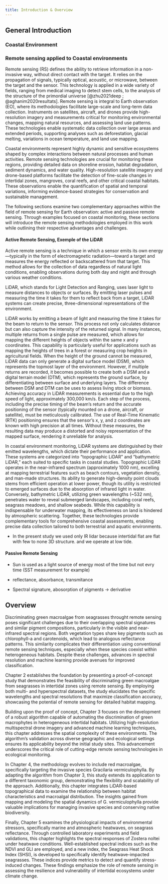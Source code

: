 ```yaml
---
title: Introduction & Overview
---
```


```{=latex}
\begin{spacing}{1.5}
```
## General Introduction 
### Coastal Environment 
### Remote sensing applied to Coastal environments 

Remote sensing (RS) defines the ability to retrieve information in a non-invasive way, without direct contact with the target. It relies on the propagation of signals, typically optical, acoustic, or microwave, between the target and the sensor. This technology is applied in a wide variety of fields, ranging from medical imaging to detect stem cells, to the analysis of the structure of the primordial universe [@zhu2021deep ; @aghanim2020resultats]. Remote sensing is integral to Earth observation (EO), where its methodologies facilitate large-scale and long-term data collection. Instruments on satellites, aircraft, and drones provide high-resolution imagery and measurements critical for monitoring environmental changes, mapping natural resources, and assessing land use patterns. These technologies enable systematic data collection over large areas and extended periods, supporting analyses such as deforestation, glacial melting, variations in ocean temperature, and land use mapping.

Coastal environments represent highly dynamic and sensitive ecosystems shaped by complex interactions between natural processes and human activities. Remote sensing technologies are crucial for monitoring these regions, providing detailed data on shoreline erosion, habitat degradation, sediment dynamics, and water quality. High-resolution satellite imagery and drone-based platforms facilitate the detection of fine-scale changes in intertidal zones, mangroves, coral reefs, and other critical coastal habitats. These observations enable the quantification of spatial and temporal variations, informing evidence-based strategies for conservation and sustainable management. 

The following sections examine two complementary approaches within the field of remote sensing for Earth observation: active and passive remote sensing. Through examples focused on coastal monitoring, these sections will introduce the remote sensing methodologies employed in this work while outlining their respective advantages and challenges.

#### Active Remote Sensing, Exemple of the LiDAR

Active remote sensing is a technique in which a sensor emits its own energy—typically in the form of electromagnetic radiation—toward a target and measures the energy reflected or backscattered from that target. This method allows for the collection of data regardless of natural light conditions, enabling observations during both day and night and through various weather conditions. 

LiDAR, which stands for Light Detection and Ranging, uses laser light to measure distances to objects or surfaces. By emitting laser pulses and measuring the time it takes for them to reflect back from a target, LiDAR systems can create precise, three-dimensional representations of the environment.

LiDAR works by emitting a beam of light and measuring the time it takes for the beam to return to the sensor. This process not only calculates distance but can also capture the intensity of the returned signal. In many instances, multiple returns from a single pulse are measured, which allows for mapping the different heights of objects within the same x and y coordinates. This capability is particularly useful for applications such as mapping the heights of trees in a forest or measuring crop heights in agricultural fields. When the height of the ground cannot be measured, LiDAR data can only generate a digital surface model (DSM), which represents the topmost layer of the environment. However, if multiple returns are recorded, it becomes possible to create both a DSM and a digital terrain model (DTM), which represents the ground surface, by differentiating between surface and underlying layers. The difference between DSM and DTM can be uses to assess living stock or biomass.
Achieving accuracy in LiDAR measurements is essential due to the high speed of light, approximately 300,000 km/s. Each step of the process, including the precise timing of the beam's return and the accurate positioning of the sensor (typically mounted on a drone, aircraft, or satellite), must be meticulously calibrated. The use of Real-Time Kinematic (RTK) positioning ensures that the sensor’s x, y, and z coordinates are known with high precision at all times. Without these measures, the resulting data may produce a distorted and noisy representation of the mapped surface, rendering it unreliable for analysis. 

In coastal environment monitoring, LiDAR systems are distinguished by their emitted wavelengths, which dictate their performance and application. These systems are categorized into "topographic LiDAR" and "bathymetric LiDAR," each suited to specific tasks in coastal studies. Topographic LiDAR operates in the near-infrared spectrum (approximately 1000 nm), excelling at mapping terrestrial features such as beach contours, vegetation density, and man-made structures. Its ability to generate high-density point clouds stems from efficient operation at lower power, though its utility is restricted to emerged surfaces due to the absorption of infrared light in water. Conversely, bathymetric LiDAR, utilizing green wavelengths (~532 nm), penetrates water to reveal submerged landscapes, including coral reefs, seagrass meadows, and shallow seabeds. While this capability is indispensable for underwater mapping, its effectiveness on land is hindered by atmospheric scattering. Together, these technologies provide complementary tools for comprehensive coastal assessments, enabling precise data collection tailored to both terrestrial and aquatic environments. 

- In the present study we used only IR lidar because intertidal flat are flat with few to none 3D structure. and we operate at low tide.

#### Passive Remote Sensing

- Sun is used as a light source of energy most of the time but not evry time (SST measurement for example)

- reflectance, absorbance, transmitance

- Spectral signature, abosorption of pigments -> derivative

## Overview 

Discriminating green macroalgae from seagrasses throught remote sensing poses significant challenges due to their overlapping spectral signatures and similar pigment compositions, particularly in the visible and near-infrared spectral regions. Both vegetation types share key pigments such as chlorophyll-a and carotenoids, which lead to analogous reflectance patterns. This similarity complicates their differentiation using conventional remote sensing techniques, especially when these species coexist within heterogeneous habitats. Despite these challenges, advances in spectral resolution and machine learning provide avenues for improved classification.

Chapter 2 establishes the foundation by presenting a proof-of-concept study that demonstrates the feasibility of discriminating green macroalgae from seagrasses in intertidal zones using remote sensing. By employing both multi- and hyperspectral datasets, the study elucidates the specific wavelengths and spectral resolutions that maximize classification accuracy, showcasing the potential of remote sensing for detailed habitat mapping.

Building upon the proof of concept, Chapter 3 focuses on the development of a robust algorithm capable of automating the discrimination of green macrophytes in heterogeneous intertidal habitats. Utilizing high-resolution multispectral drone imagery and advanced machine learning techniques, this chapter addresses the spatial complexity of these environments. The algorithm’s validation across diverse geographic and ecological settings ensures its applicability beyond the initial study sites. This advancement underscores the critical role of cutting-edge remote sensing technologies in ecological monitoring.

In Chapter 4, the methodology evolves to include red macroalgae, specifically targeting the invasive species Gracilaria vermiculophylla. By adapting the algorithm from Chapter 3, this study extends its application to a different taxonomic group, demonstrating the flexibility and scalability of the approach. Additionally, this chapter integrates LiDAR-based topographical data to examine the relationship between habitat characteristics and macroalgal distribution. The insights gained from mapping and modeling the spatial dynamics of G. vermiculophylla provide valuable implications for managing invasive species and conserving native biodiversity.

Finally, Chapter 5 examines the physiological impacts of environmental stressors, specifically marine and atmospheric heatwaves, on seagrass reflectance. Through controlled laboratory experiments and field validations, this chapter highlights the spectral responses of Zostera noltei under heatwave conditions. Well-established spectral indices such as the NDVI and GLI are employed, and a new index, the Seagrass Heat Shock Index (SHSI), is developed to specifically identify heatwave-impacted seagrasses. These indices provide metrics to detect and quantify stress-induced changes. These findings emphasize the role of remote sensing in assessing the resilience and vulnerability of intertidal ecosystems under climate change.

<!-- \chaptertitlepage{Chapter2/img/ASD_psd.png}{2}{Multi- and hyperspectral classification of soft-bottom intertidal vegetation using a spectral library for coastal biodiversity remote sensing}{Chapter2/img/Seagrass_quadrats_psd.png} -->

<!-- ::: {.content-visible} -->
<!-- \newpage -->
<!-- ::: -->


```{=latex}
\end{spacing}
```

```{=latex}
\renewcommand{\chaptertopimage}{Chapter2/img/ASD_psd.png}
\renewcommand{\chapterbottomimage}{Chapter2/img/Seagrass_quadrats_psd.png}
```

```{=latex}
\newpage\null\thispagestyle{empty}\newpage

```


